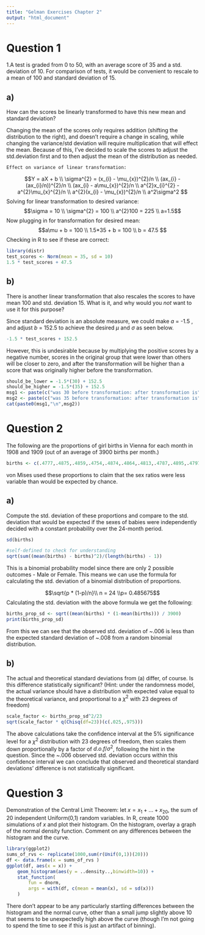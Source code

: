 ```yaml
---
title: "Gelman Exercises Chapter 2"
output: "html_document"
---
```


<h1>Question 1</h1>
1.A test is graded from 0 to 50, with an average score of 35 and a std. deviation of 10. For comparison of tests, it would be convenient to rescale to a mean of 100 and standard deviation of 15.

<h2>a)</h2>
How can the scores be linearly transformed to have this new mean and standard deviation?

Changing the mean of the scores only requires addition (shifting the distribution to the right), and doesn't require a change in scaling, while changing the variance/std deviation will require multiplication that will effect the mean. Because of this, I've decided to scale the scores to adjust the std.deviation first and to then adjust the mean of the distribution as needed.   
    
    Effect on variance of linear transformation:
   $$Y = aX + b \\ \sigma^{2} = (x_{i} - \mu_{x})^{2}/n \\ (ax_{i} - (ax_{i}/n))^{2}/n \\ (ax_{i} - a\mu_{x})^{2}/n \\ a^{2}x_{i}^{2} - a^{2}\mu_{x}^{2}/n \\ a^{2}(x_{i} - \mu_{x})^{2}/n \\ a^2\sigma^2  $$ 
    Solving for linear transformation to desired variance:
    $$\sigma = 10 \\ \sigma^{2} = 100 \\ a^{2}100 = 225 \\ a=1.5$$
    Now plugging in for transformation for desired mean:
    $$a\mu + b = 100 \\ 1.5*35 + b = 100 \\ b = 47.5  $$
    Checking in R to see if these are correct:

```r
library(distr)
test_scores <- Norm(mean = 35, sd = 10)
1.5 * test_scores + 47.5
```
    
<h2>b)</h2>
There is another linear transformation that also rescales the scores to have mean 100 and std. deviation 15. What is it, and why would you *not* want to use it for this purpose?

Since standard deviation is an absolute measure, we could make $a$ = -1.5 , and adjust $b$ = 152.5 to achieve the desired $\mu$ and $\sigma$ as seen below.
```r
-1.5 * test_scores + 152.5
```
However, this is undesirable because by multiplying the positive scores by a negative number, scores in the original group that were lower than others will be closer to zero, and after the transformation will be higher than a score that was originally higher before the transformation. 
```r
should_be_lower = -1.5*(30) + 152.5
should_be_higher = -1.5*(35) + 152.5
msg1 <- paste(c("was 30 before transformation: after transformation is"), c(should_be_lower))
msg2 <- paste(c("was 35 before transformation: after transformation is"),c(should_be_higher))
cat(paste0(msg1,"\n",msg2))
```

<h1>Question 2</h1>

The following are the proportions of girl births in Vienna for each month in 1908 and 1909 (out of an average of 3900 births per month.)

```r
births <- c(.4777,.4875,.4859,.4754,.4874,.4864,.4813,.4787,.4895,.4797,.4876,.4859,.4857,.4907,.5010,.4903,.4860,.4911,.4871,.4725,.4822,.4870,.4823,.4973)
```
von Mises used these proportions to claim that the sex ratios were less variable than would be expected by chance.

<h2>a)</h2>

Compute the std. deviation of these proportions and compare to the std. deviation that would be expected if the sexes of babies were independently decided with a constant probability over the 24-month period.

```r
sd(births)
```
```r
#self-defined to check for understanding
sqrt(sum((mean(births) - births)^2)/(length(births) - 1))
```
This is a binomial probability model since there are only 2 possible outcomes - Male or Female. This means we can use the formula for calculating the std. deviation of a binomial distribution of proportions. 

$$\sqrt{p * (1-p)/n}\\
n = 24 \\p= 0.485675$$
Calculating the std. deviation with the above formula we get the following:

```r
births_prop_sd <- sqrt((mean(births) * (1-mean(births))) / 3900)
print(births_prop_sd)
```
From this we can see that the observed std. deviation of ~.006 is less than the expected standard deviation of ~.008 from a random binomial distribution. 

<h2>b)</h2>

The actual and theoretical standard deviations from (a) differ, of course. Is this difference statistically significant? (Hint: under the randomness model, the actual variance should have a distribution with expected value equal to the theoretical variance, and proportional to a $\chi^2$ with 23 degrees of freedom)

```r
scale_factor <- births_prop_sd^2/23 
sqrt(scale_factor * q(Chisq(df=23))(c(.025,.975)))
```

The above calculations take the confidence interval at the 5% significance level for a $\chi^2$ distribution with 23 degrees of freedom, then scales them down proportionally by a factor of $d.o.f/\sigma^2$, following the hint in the question. Since the ~.006 observed std. deviation occurs within this confidence interval we can conclude that observed and theoretical standard deviations' difference is not statistically significant.

<h1>Question 3</h1>

Demonstration of the Central Limit Theorem: let $x = x_{1} + ... +x_{20}$, the sum of 20 independent Uniform(0,1) random variables. In R, create 1000 simulations of $x$ and plot their histogram. On the histogram, overlay a graph of the normal density function. Comment on any differences between the histogram and the curve. 

```r
library(ggplot2)
sums_of_rvs <- replicate(1000,sum(r(Unif(0,1))(20)))
df <- data.frame(x = sums_of_rvs )
ggplot(df, aes(x = x)) + 
	geom_histogram(aes(y = ..density..,binwidth=10)) + 
	stat_function(
		fun = dnorm, 
		args = with(df, c(mean = mean(x), sd = sd(x)))
	)
```

There don't appear to be any particularly startling differences between the histogram and the normal curve, other than a small jump slightly above 10 that seems to be unexpectedly high above the curve (though I'm not going to spend the time to see if this is just an artifact of binning).










